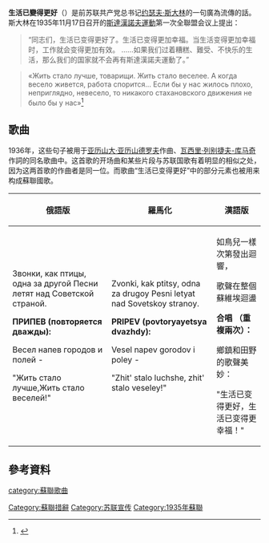 '''生活已變得更好'''（{{Lang-rus|Жить ста́ло лу́чше|Zhit' stálo lúchshe|ʐɨtʲ ˈstalə ˈlut͡ʂʂɨ}}）是前苏联共产党总书记[[约瑟夫·斯大林|约瑟夫·斯大林]]的一句廣為流傳的話。斯大林在1935年11月17日召开的[[斯达汉诺夫运动|斯達漢諾夫運動]]第一次全聯盟会议上提出：

<blockquote>
“同志们，生活已变得更好了。生活已变得更加幸福。当生活变得更加幸福时，工作就会变得更加有效。 ……如果我们过着糟糕、難受、不快乐的生活，那么我们的国家就不会再有斯達漢諾夫運動了。”
</blockquote>
<blockquote>
«Жить стало лучше, товарищи. Жить стало веселее. А когда весело живется, работа спорится… Если бы у нас жилось плохо, неприглядно, невесело, то никакого стахановского движения не было бы у нас»<ref>{{Cite web |url=http://bibliotekar.ru/encSlov/7/39.htm |title="Жить стало лучше, жить стало веселее" |access-date=2020-08-22 |archive-date=2020-08-07 |archive-url=https://web.archive.org/web/20200807131426/http://bibliotekar.ru/encSlov/7/39.htm |dead-url=no }}</ref>
</blockquote>

== 歌曲 ==
1936年，这些句子被用于[[亚历山大·亚历山德罗夫|亚历山大·亚历山德罗夫]]作曲、[[瓦西里·列别捷夫-库马奇|瓦西里·列别捷夫-库马奇]]作詞的同名歌曲中。这首歌的开场曲和某些片段与苏联国歌有着明显的相似之处，因为这两首歌的作曲者是同一位。而歌曲“生活已变得更好”中的部分元素也被用来构成蘇聯國歌。
{| class="wikitable"
|+
!俄語版
!羅馬化
!漢語版
|-
|Звонки, как птицы, одна за другой
Песни летят над Советской страной.

'''ПРИПЕВ (повторяется дважды):'''

Весел напев городов и полей -

"Жить стало лучше,Жить стало веселей!"
|Zvonki, kak ptitsy, odna za drugoy
Pesni letyat nad Sovetskoy stranoy.

'''PRIPEV (povtoryayetsya dvazhdy):'''

Vesel napev gorodov i poley -

"Zhit' stalo luchshe, zhit' stalo veseley!"
|如鳥兒一樣次第發出迴響，

歌聲在整個蘇維埃迴盪

'''合唱 （重複兩次）：'''

鄉鎮和田野的歌聲美妙：

"生活已变得更好，生活已变得更幸福！"
|}

== 參考資料 ==
{{Reflist|2}}

{{斯大林}}

[[category:蘇聯歌曲|category:蘇聯歌曲]]
[[Category:蘇聯措辭|Category:蘇聯措辭]]
[[Category:苏联宣传|Category:苏联宣传]]
[[Category:1935年蘇聯|Category:1935年蘇聯]]